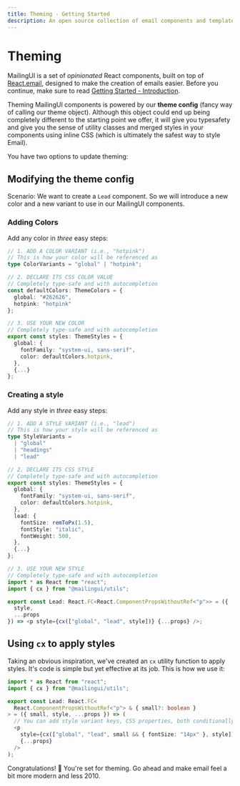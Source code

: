 ```yaml
---
title: Theming - Getting Started
description: An open source collection of email components and templates
---
```



# Theming

MailingUI is a set of _opinionated_ React components, built on top of [React.email](https://react.email), designed to make the creation of emails easier. Before you continue, make sure to read [Getting Started - Introduction](/docs/guide/introduction).

Theming MailingUI components is powered by our **theme config** (fancy way of calling our theme object). Although this object could end up being completely different to the starting point we offer, it will give you typesafety and give you the sense of utility classes and merged styles in your components using inline CSS (which is ultimately the safest way to style Email).

You have two options to update theming:

## Modifying the theme config

Scenario: We want to create a `Lead` component. So we will introduce a new color and a new variant to use in our MailingUI components.

<Steps>

### Adding Colors

Add any color in _three_ easy steps:

```ts copy filename="/themes/theme.ts"
// 1. ADD A COLOR VARIANT (i.e., "hotpink")
// This is how your color will be referenced as
type ColorVariants = "global" | "hotpink";

// 2. DECLARE ITS CSS COLOR VALUE
// Completely type-safe and with autocompletion
const defaultColors: ThemeColors = {
  global: "#262626",
  hotpink: "hotpink"
};

// 3. USE YOUR NEW COLOR
// Completely type-safe and with autocompletion
export const styles: ThemeStyles = {
  global: {
    fontFamily: "system-ui, sans-serif",
    color: defaultColors.hotpink,
  },
  {...}
};
```

### Creating a style

Add any style in _three_ easy steps:

```ts copy filename="/themes/theme.ts"
// 1. ADD A STYLE VARIANT (i.e., "lead")
// This is how your style will be referenced as
type StyleVariants =
  | "global"
  | "headings"
  | "lead"

// 2. DECLARE ITS CSS STYLE
// Completely type-safe and with autocompletion
export const styles: ThemeStyles = {
  global: {
    fontFamily: "system-ui, sans-serif",
    color: defaultColors.hotpink,
  },
  lead: {
    fontSize: remToPx(1.5),
    fontStyle: "italic",
    fontWeight: 500,
  },
  {...}
};
```

```ts copy filename="/components/Lead.tsx"
// 3. USE YOUR NEW STYLE
// Completely type-safe and with autocompletion
import * as React from "react";
import { cx } from "@mailingui/utils";

export const Lead: React.FC<React.ComponentPropsWithoutRef<"p">> = ({
  style,
  ...props
}) => <p style={cx(["global", "lead", style])} {...props} />;
```

</Steps>

## Using `cx` to apply styles

Taking an obvious inspiration, we've created an `cx` utility function to apply styles. It's code is simple but yet effective at its job. This is how we use it:

```ts copy filename="/components/Lead.tsx"
import * as React from "react";
import { cx } from "@mailingui/utils";

export const Lead: React.FC<
  React.ComponentPropsWithoutRef<"p"> & { small?: boolean }
> = ({ small, style, ...props }) => (
  // You can add style variant keys, CSS properties, both conditionally
  <p
    style={cx(["global", "lead", small && { fontSize: "14px" }, style])}
    {...props}
  />
);
```

Congratulations! 🥳 You're set for theming. Go ahead and make email feel a bit more modern and less 2010.
